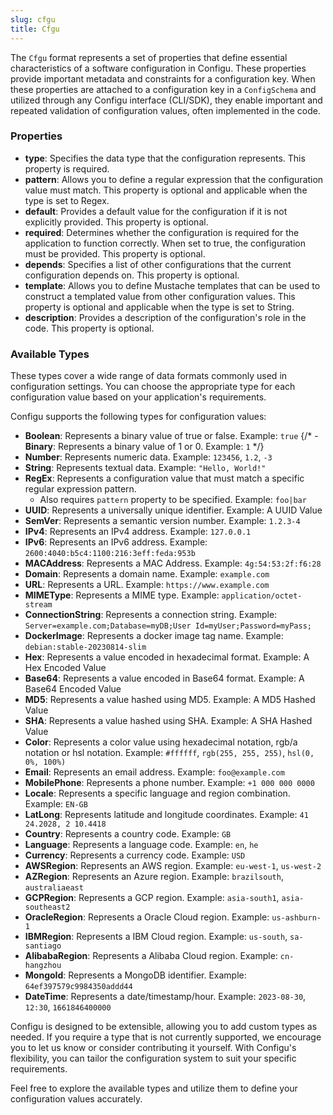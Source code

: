 ```yaml
---
slug: cfgu
title: Cfgu
---
```


The `Cfgu` format represents a set of properties that define essential characteristics of a software configuration in Configu. These properties provide important metadata and constraints for a configuration key. When these properties are attached to a configuration key in a `ConfigSchema` and utilized through any Configu interface (CLI/SDK), they enable important and repeated validation of configuration values, often implemented in the code.

### Properties

- **type**: Specifies the data type that the configuration represents. This property is required.
- **pattern**: Allows you to define a regular expression that the configuration value must match. This property is optional and applicable when the type is set to Regex.
- **default**: Provides a default value for the configuration if it is not explicitly provided. This property is optional.
- **required**: Determines whether the configuration is required for the application to function correctly. When set to true, the configuration must be provided. This property is optional.
- **depends**: Specifies a list of other configurations that the current configuration depends on. This property is optional.
- **template**: Allows you to define Mustache templates that can be used to construct a templated value from other configuration values. This property is optional and applicable when the type is set to String.
- **description**: Provides a description of the configuration's role in the code. This property is optional.

### Available Types

<Admonition type="info">

These types cover a wide range of data formats commonly used in configuration settings. You can choose the appropriate type for each configuration value based on your application's requirements.

</Admonition>

Configu supports the following types for configuration values:

- **Boolean**: Represents a binary value of true or false. Example: `true`
  {/* - **Binary**: Represents a binary value of 1 or 0. Example: `1` */}
- **Number**: Represents numeric data. Example: `123456`, `1.2`, `-3`
- **String**: Represents textual data. Example: `"Hello, World!"`
- **RegEx**: Represents a configuration value that must match a specific regular expression pattern.
  - Also requires `pattern` property to be specified. Example: `foo|bar`
- **UUID**: Represents a universally unique identifier. Example: A UUID Value
- **SemVer**: Represents a semantic version number. Example: `1.2.3-4`
- **IPv4**: Represents an IPv4 address. Example: `127.0.0.1`
- **IPv6**: Represents an IPv6 address. Example: `2600:4040:b5c4:1100:216:3eff:feda:953b`
- **MACAddress**: Represents a MAC Address. Example: `4g:54:53:2f:f6:28`
- **Domain**: Represents a domain name. Example: `example.com`
- **URL**: Represents a URL. Example: `https://www.example.com`
- **MIMEType**: Represents a MIME type. Example: `application/octet-stream`
- **ConnectionString**: Represents a connection string. Example: `Server=example.com;Database=myDB;User Id=myUser;Password=myPass;`
- **DockerImage**: Represents a docker image tag name. Example: `debian:stable-20230814-slim`
- **Hex**: Represents a value encoded in hexadecimal format. Example: A Hex Encoded Value
- **Base64**: Represents a value encoded in Base64 format. Example: A Base64 Encoded Value
- **MD5**: Represents a value hashed using MD5. Example: A MD5 Hashed Value
- **SHA**: Represents a value hashed using SHA. Example: A SHA Hashed Value
- **Color**: Represents a color value using hexadecimal notation, rgb/a notation or hsl notation. Example: `#ffffff`, `rgb(255, 255, 255)`, `hsl(0, 0%, 100%)`
- **Email**: Represents an email address. Example: `foo@example.com`
- **MobilePhone**: Represents a phone number. Example: `+1 000 000 0000`
- **Locale**: Represents a specific language and region combination. Example: `EN-GB`
- **LatLong**: Represents latitude and longitude coordinates. Example: `41 24.2028, 2 10.4418`
- **Country**: Represents a country code. Example: `GB`
- **Language**: Represents a language code. Example: `en`, `he`
- **Currency**: Represents a currency code. Example: `USD`
- **AWSRegion**: Represents an AWS region. Example: `eu-west-1`, `us-west-2`
- **AZRegion**: Represents an Azure region. Example: `brazilsouth`, `australiaeast`
- **GCPRegion**: Represents a GCP region. Example: `asia-south1`, `asia-southeast2`
- **OracleRegion**: Represents a Oracle Cloud region. Example: `us-ashburn-1`
- **IBMRegion**: Represents a IBM Cloud region. Example: `us-south`, `sa-santiago`
- **AlibabaRegion**: Represents a Alibaba Cloud region. Example: `cn-hangzhou`
- **MongoId**: Represents a MongoDB identifier. Example: `64ef397579c9984350addd44`
- **DateTime**: Represents a date/timestamp/hour. Example: `2023-08-30`, `12:30`, `1661846400000`

<Admonition type="tip">

Configu is designed to be extensible, allowing you to add custom types as needed. If you require a type that is not currently supported, we encourage you to let us know or consider contributing it yourself. With Configu's flexibility, you can tailor the configuration system to suit your specific requirements.

Feel free to explore the available types and utilize them to define your configuration values accurately.

</Admonition>
